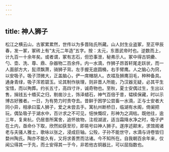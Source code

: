 ```yaml
---
---
---
```

title: 神人狮子
---




松江之横云山，古冢累累然，世传以为多晋陆氏所藏。山人封生业盗冢，至正甲辰春，发一冢，冢砖上有“太元二年造”五字。按：太元，东晋武帝时也。逆数而上，计九百一十余年矣。或者谓，冢有志石，但恐事泄，秘弗示人。冢中得古铜罍、勺、壶、洗、尊、鼎、杂器物二百余件。内一水滴，作狮子昂首轩尾走跃状，而一人面部方大，髭须飘萧，骑狮子背。左手握无底圆桶，右手臂鹰。人之脑心为窍，以安吸子。吸子顶微大，正盖脑心，俨一席帽胡人。衣褶及狮鹰羽毛，种种备具。通身青绿，吸子浑若碧玉。论其制作肤理，则非晋人所能，乃汉器无疑，必其平生宝惜，而以殉葬。约长五寸，高四寸许，诚奇物也。至秋，夏士安偶过生，生出以售，捐钱五十缗买之归，剔凿沙土，饰泽蜡石，神气百倍于昔，韫椟保藏，时以示博古好雅者。一日，为有势力时贵夺去。昔鲜于困学公尝畜一水滴，正与士安者大同小异，相承曰蛮人狮子，爱之未尝去手。寓杭州断桥日，临湖有水阁，倚阑把玩，偶坠吸子于湖水中，百计求之不可见，悒怏慨叹，形神为之凋枯。既他往，逾三年，复来杭，仍居昔所寓舍，追怀故物，注视湖波，适当霜降水净之时，吸子俨在土内，亟命仆下取，欣然如获至珍，即易号曰神人狮子。遂序述颠末，求馆阁诸老与夫骚人雅士，歌咏以张之，浸成巨轴。公殁，子孙不能世守，水滴与诗卷皆归婺州陶氏。陶亦不能久有，又将求善贾而沽诸。今不知所在。自我朝百余年来，仅闻公得其一于先，而士安得其一于今，非若他古铜器比，可以屈指数也。